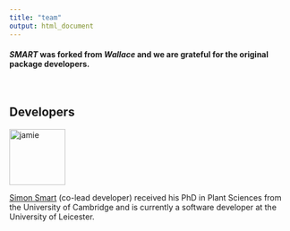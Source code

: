 ```yaml
---
title: "team"
output: html_document
---
```


#### *SMART* was forked from *Wallace* and we are grateful for the original package developers.
<br>

## Developers

<img src="img/jamie.jpg" alt="jamie" style="width: 100px;"/>

<a href=" https://simon-smart88.github.io/" target="_blank">Simon Smart</a> (co-lead developer) received his PhD in Plant Sciences from the University of Cambridge and is currently a software developer at the University of Leicester.



